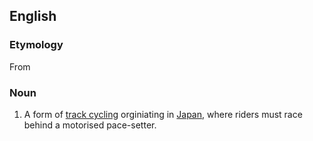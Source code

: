 ==English==
{{wikipedia}}

===Etymology===
From {{Ja.}}

===Noun===
{{en-noun|-}}

# {{cycling}} A form of [[track cycling]] orginiating in [[Japan]], where riders must race behind a motorised pace-setter.